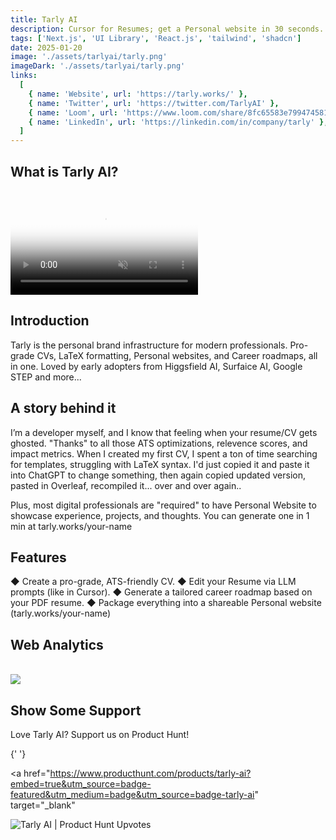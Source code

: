 ```yaml
---
title: Tarly AI
description: Cursor for Resumes; get a Personal website in 30 seconds.
tags: ['Next.js', 'UI Library', 'React.js', 'tailwind', 'shadcn']
date: 2025-01-20
image: './assets/tarlyai/tarly.png'
imageDark: './assets/tarlyai/tarly.png'
links:
  [
    { name: 'Website', url: 'https://tarly.works/' },
    { name: 'Twitter', url: 'https://twitter.com/TarlyAI' },
    { name: 'Loom', url: 'https://www.loom.com/share/8fc65583e799474581cc67c10948ec5b?sid=14484bdd-37f5-4c8d-8690-c23069f928b4' },
    { name: 'LinkedIn', url: 'https://linkedin.com/in/company/tarly' },
  ]
---
```


## What is Tarly AI?

<br />
<video
  muted
  autoPlay
  loop
  className="w-full aspect-video"
  poster="./assets/tarlyai/og.png"
>
  <source src="https://www.loom.com/share/8fc65583e799474581cc67c10948ec5b?sid=14484bdd-37f5-4c8d-8690-c23069f928b4" />
</video>

## Introduction

Tarly is the personal brand infrastructure for modern professionals. Pro-grade CVs, LaTeX formatting, Personal websites, and Career roadmaps, all in one. Loved by early adopters from Higgsfield AI, Surfaice AI, Google STEP and more...

## A story behind it

I’m a developer myself, and I know that feeling when your resume/CV gets ghosted. "Thanks" to all those ATS optimizations, relevence scores, and impact metrics. When I created my first CV, I spent a ton of time searching for templates, struggling with LaTeX syntax. I'd just copied it and paste it into ChatGPT to change something, then again copied updated version, pasted in Overleaf, recompiled it... over and over again..

Plus, most digital professionals are "required" to have Personal Website to showcase experience, projects, and thoughts. You can generate one in 1 min at tarly.works/your-name

## Features

◆ Create a pro-grade, ATS-friendly CV.
◆ Edit your Resume via LLM prompts (like in Cursor).
◆ Generate a tailored career roadmap based on your PDF resume.
◆ Package everything into a shareable Personal website (tarly.works/your-name)


## Web Analytics

<br />
<div className="flex flex-col justify-between w-full">
  <img src="./assets/tarlyai/num.png" />
</div>

## Show Some Support

Love Tarly AI? Support us on Product Hunt!

{' '}

<a
  href="https://www.producthunt.com/products/tarly-ai?embed=true&utm_source=badge-featured&utm_medium=badge&utm_source=badge-tarly-ai"
  target="_blank"
>
  <img
    src="https://api.producthunt.com/widgets/embed-image/v1/featured.svg?post_id=996905&theme=light&t=1753346814917"
    alt="Tarly AI | Product Hunt Upvotes"
    className="w-[180px] h-[54px] "
  />
</a>

